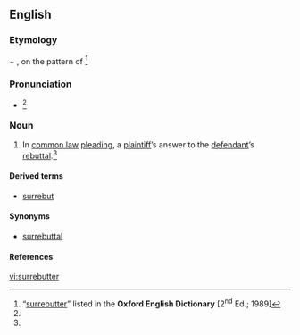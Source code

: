 {{also|rebutter}}
==English==
{{tearoom}}
{{rfc|Our definition is a possible copyvio of the OED’s.}}
===Etymology===
{{term|sur-|lang=en}} + {{term|rebutter|lang=en}}, on the pattern of {{term|surrejoinder|lang=en}}<ref name="OED">“[http://dictionary.oed.com/cgi/entry/50243418?single=1&query_type=word&queryword=surrebutter&first=1&max_to_show=10 surrebutter]” listed in the '''Oxford English Dictionary''' [2<sup>nd</sup> Ed.; 1989]</ref>

===Pronunciation===
* {{a|RP}} {{IPA|/sʌɹɪˈbʌtɚ/}}<ref name="OED"/>

===Noun===
{{en-noun}}

# {{legal}} In [[common law]] [[pleading]], a [[plaintiff]]’s answer to the [[defendant]]’s [[rebuttal]].<ref name="OED"/>

====Derived terms====
* [[surrebut]] {{i|noun and verb}}

====Synonyms====
* [[surrebuttal]]

====References====
<references/>

[[vi:surrebutter]]